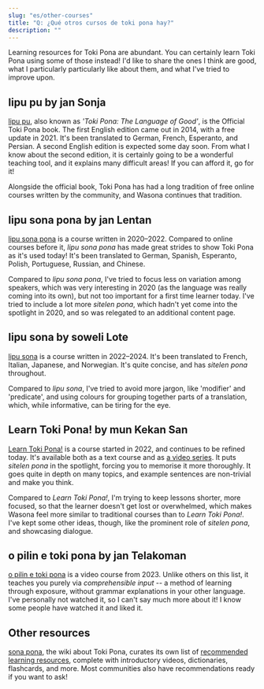 ```yaml
---
slug: "es/other-courses"
title: "Q: ¿Qué otros cursos de toki pona hay?"
description: ""
---
```


Learning resources for Toki Pona are abundant. You can certainly learn Toki Pona using some of those instead! I'd like to share the ones I think are good, what I particularly particularly like about them, and what I've tried to improve upon.

## lipu pu by jan Sonja

[lipu pu](https://tokipona.org), also known as *'Toki Pona: The Language of Good'*, is the Official Toki Pona book. The first English edition came out in 2014, with a free update in 2021. It's been translated to German, French, Esperanto, and Persian. A second English edition is expected some day soon. From what I know about the second edition, it is certainly going to be a wonderful teaching tool, and it explains many difficult areas! If you can afford it, go for it!

Alongside the official book, Toki Pona has had a long tradition of free online courses written by the community, and Wasona continues that tradition.

## lipu sona pona by jan Lentan

[lipu sona pona](https://lipu-sona.pona.la/) is a course written in 2020–2022. Compared to online courses before it, *lipu sona pona* has made great strides to show Toki Pona as it's used today! It's been translated to German, Spanish, Esperanto, Polish, Portuguese, Russian, and Chinese.

Compared to *lipu sona pona*, I've tried to focus less on variation among speakers, which was very interesting in 2020 (as the language was really coming into its own), but not too important for a first time learner today. I've tried to include a lot more *sitelen pona*, which hadn't yet come into the spotlight in 2020, and so was relegated to an additional content page.

## lipu sona by soweli Lote

[lipu sona](https://lipu-sona.comforttiger.space/en/) is a course written in 2022–2024. It's been translated to French, Italian, Japanese, and Norwegian. It's quite concise, and has *sitelen pona* throughout.

Compared to *lipu sona*, I've tried to avoid more jargon, like 'modifier' and 'predicate', and using colours for grouping together parts of a translation, which, while informative, can be tiring for the eye.

## Learn Toki Pona! by mun Kekan San

[Learn Toki Pona!](https://mun.la/sona/) is a course started in 2022, and continues to be refined today. It's available both as a text course and as [a video series](https://www.youtube.com/playlist?list=PLoLQoll2U6WEeCO7C2oc1LTWgkoBC8rvT). It puts *sitelen pona* in the spotlight, forcing you to memorise it more thoroughly. It goes quite in depth on many topics, and example sentences are non-trivial and make you think.

Compared to *Learn Toki Pona!*, I'm trying to keep lessons shorter, more focused, so that the learner doesn't get lost or overwhelmed, which makes Wasona feel more similar to traditional courses than to *Learn Toki Pona!*. I've kept some other ideas, though, like the prominent role of *sitelen pona*, and showcasing dialogue.

## o pilin e toki pona by jan Telakoman

[o pilin e toki pona](https://www.youtube.com/watch?v=j_a0s0wowhE&list=PLwYL9_SRAk8EXSZPSTm9lm2kD_Z1RzUgm&index=1) is a video course from 2023. Unlike others on this list, it teaches you purely via *comprehensible input* -- a method of learning through exposure, without grammar explanations in your other language. I've personally not watched it, so I can't say much more about it! I know some people have watched it and liked it.

## Other resources

[sona pona](https://sona.pona.la), the wiki about Toki Pona, curates its own list of [recommended learning resources](https://sona.pona.la/wiki/Recommended_learning_resources), complete with introductory videos, dictionaries, flashcards, and more. Most communities also have recommendations ready if you want to ask!
